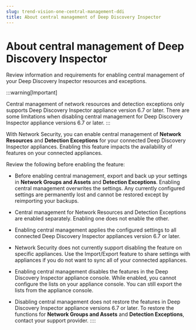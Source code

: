 ```yaml
---
slug: trend-vision-one-central-management-ddi
title: About central management of Deep Discovery Inspector
---
```

# About central management of Deep Discovery Inspector

Review information and requirements for enabling central management of your Deep Discovery Inspector resources and exceptions.

:::warning[Important]

Central management of network resources and detection exceptions only supports Deep Discovery Inspector appliance version 6.7 or later. There are some limitations when disabling central management for Deep Discovery Inspector appliance versions 6.7 or later.
:::

With Network Security, you can enable central management of **Network Resources** and **Detection Exceptions** for your connected Deep Discovery Inspector appliances. Enabling this feature impacts the availability of features on your connected appliances.

Review the following before enabling the feature:

- Before enabling central management, export and back up your settings in **Network Groups and Assets** and **Detection Exceptions**. Enabling central management overwrites the settings. Any currently configured settings are permanently lost and cannot be restored except by reimporting your backups.

- Central management for Network Resources and Detection Exceptions are enabled separately. Enabling one does not enable the other.

- Enabling central management applies the configured settings to all connected Deep Discovery Inspector appliances version 6.7 or later.

- Network Security does not currently support disabling the feature on specific appliances. Use the Import/Export feature to share settings with appliances if you do not want to sync all of your connected appliances.

- Enabling central management disables the features in the Deep Discovery Inspector appliance console. While enabled, you cannot configure the lists on your appliance console. You can still export the lists from the appliance console.

- Disabling central management does not restore the features in Deep Discovery Inspector appliance versions 6.7 or later. To restore the functions for **Network Groups and Assets** and **Detection Exceptions**, contact your support provider.
::::
